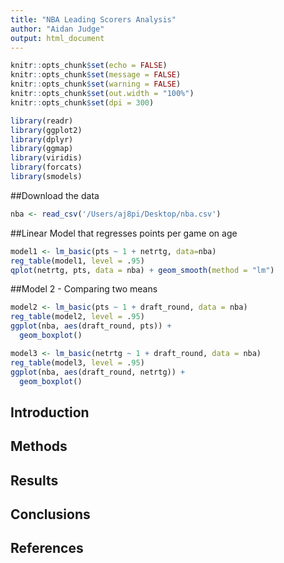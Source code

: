 ---
title: "NBA Leading Scorers Analysis"
author: "Aidan Judge"
output: html_document
---

```{r setup, include=FALSE, message=FALSE, warning=FALSE}
knitr::opts_chunk$set(echo = FALSE)
knitr::opts_chunk$set(message = FALSE)
knitr::opts_chunk$set(warning = FALSE)
knitr::opts_chunk$set(out.width = "100%")
knitr::opts_chunk$set(dpi = 300)

library(readr)
library(ggplot2)
library(dplyr)
library(ggmap)
library(viridis)
library(forcats)
library(smodels)
```

##Download the data
```{r}
nba <- read_csv('/Users/aj8pi/Desktop/nba.csv')
```

##Linear Model that regresses points per game on age
```{r}
model1 <- lm_basic(pts ~ 1 + netrtg, data=nba)
reg_table(model1, level = .95)
qplot(netrtg, pts, data = nba) + geom_smooth(method = "lm")
```

##Model 2 - Comparing two means
```{r}
model2 <- lm_basic(pts ~ 1 + draft_round, data = nba)
reg_table(model2, level = .95)
ggplot(nba, aes(draft_round, pts)) +
  geom_boxplot()
```
```{r}
model3 <- lm_basic(netrtg ~ 1 + draft_round, data = nba)
reg_table(model3, level = .95)
ggplot(nba, aes(draft_round, netrtg)) +
  geom_boxplot()
```
## Introduction


## Methods


## Results


## Conclusions



## References




